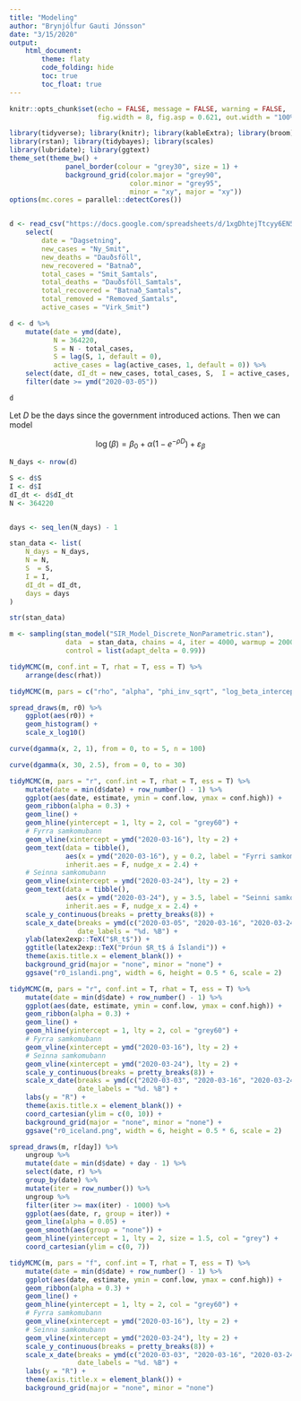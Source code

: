 ```yaml
---
title: "Modeling"
author: "Brynjólfur Gauti Jónsson"
date: "3/15/2020"
output: 
    html_document:
        theme: flaty
        code_folding: hide
        toc: true
        toc_float: true
---
```


```r
knitr::opts_chunk$set(echo = FALSE, message = FALSE, warning = FALSE, 
                      fig.width = 8, fig.asp = 0.621, out.width = "100%")
```

```r
library(tidyverse); library(knitr); library(kableExtra); library(broom); library(cowplot); 
library(rstan); library(tidybayes); library(scales)
library(lubridate); library(ggtext)
theme_set(theme_bw() + 
              panel_border(colour = "grey30", size = 1) + 
              background_grid(color.major = "grey90", 
                              color.minor = "grey95", 
                              minor = "xy", major = "xy"))
options(mc.cores = parallel::detectCores())


d <- read_csv("https://docs.google.com/spreadsheets/d/1xgDhtejTtcyy6EN5dbDp5W3TeJhKFRRgm6Xk0s0YFeA/export?format=csv&id=1xgDhtejTtcyy6EN5dbDp5W3TeJhKFRRgm6Xk0s0YFeA&gid=1788393542") %>% 
    select(
        date = "Dagsetning",
        new_cases = "Ny_Smit",
        new_deaths = "Dauðsföll",
        new_recovered = "Batnað", 
        total_cases = "Smit_Samtals",
        total_deaths = "Dauðsföll_Samtals",
        total_recovered = "Batnað_Samtals",
        total_removed = "Removed_Samtals",
        active_cases = "Virk_Smit")

d <- d %>% 
    mutate(date = ymd(date),
           N = 364220,
           S = N - total_cases,
           S = lag(S, 1, default = 0),
           active_cases = lag(active_cases, 1, default = 0)) %>% 
    select(date, dI_dt = new_cases, total_cases, S,  I = active_cases, R = total_removed, N) %>% 
    filter(date >= ymd("2020-03-05"))

d
```

Let $D$ be the days since the government introduced actions. Then we can model

$$
\log(\beta) = \beta_0 + \alpha (1 - e^{-\rho D}) + \varepsilon_\beta
$$

```r
N_days <- nrow(d)

S <- d$S
I <- d$I
dI_dt <- d$dI_dt
N <- 364220


days <- seq_len(N_days) - 1

stan_data <- list(
    N_days = N_days,
    N = N,
    S  = S,
    I = I,
    dI_dt = dI_dt,
    days = days
)

str(stan_data)
```


```r
m <- sampling(stan_model("SIR_Model_Discrete_NonParametric.stan"), 
              data  = stan_data, chains = 4, iter = 4000, warmup = 2000,
              control = list(adapt_delta = 0.99))
```

```r
tidyMCMC(m, conf.int = T, rhat = T, ess = T) %>% 
    arrange(desc(rhat))
```


```r
tidyMCMC(m, pars = c("rho", "alpha", "phi_inv_sqrt", "log_beta_intercept", "r0"), conf.int = T, rhat = T, ess = T)
```

```r
spread_draws(m, r0) %>% 
    ggplot(aes(r0)) +
    geom_histogram() + 
    scale_x_log10()
```


```r
curve(dgamma(x, 2, 1), from = 0, to = 5, n = 100)
```

```r
curve(dgamma(x, 30, 2.5), from = 0, to = 30)
```


```r
tidyMCMC(m, pars = "r", conf.int = T, rhat = T, ess = T) %>% 
    mutate(date = min(d$date) + row_number() - 1) %>% 
    ggplot(aes(date, estimate, ymin = conf.low, ymax = conf.high)) +
    geom_ribbon(alpha = 0.3) +
    geom_line() +
    geom_hline(yintercept = 1, lty = 2, col = "grey60") +
    # Fyrra samkomubann
    geom_vline(xintercept = ymd("2020-03-16"), lty = 2) +
    geom_text(data = tibble(), 
              aes(x = ymd("2020-03-16"), y = 0.2, label = "Fyrri samkomubann"), 
              inherit.aes = F, nudge_x = 2.4) +
    # Seinna samkomubann
    geom_vline(xintercept = ymd("2020-03-24"), lty = 2) +
    geom_text(data = tibble(), 
              aes(x = ymd("2020-03-24"), y = 3.5, label = "Seinni samkomubann"), 
              inherit.aes = F, nudge_x = 2.4) +
    scale_y_continuous(breaks = pretty_breaks(8)) +
    scale_x_date(breaks = ymd(c("2020-03-05", "2020-03-16", "2020-03-24", "2020-04-01")),
                 date_labels = "%d. %B") +
    ylab(latex2exp::TeX("$R_t$")) + 
    ggtitle(latex2exp::TeX("Þróun $R_t$ á Íslandi")) +
    theme(axis.title.x = element_blank()) +
    background_grid(major = "none", minor = "none") +
    ggsave("r0_islandi.png", width = 6, height = 0.5 * 6, scale = 2)
```


```r
tidyMCMC(m, pars = "r", conf.int = T, rhat = T, ess = T) %>% 
    mutate(date = min(d$date) + row_number() - 1) %>% 
    ggplot(aes(date, estimate, ymin = conf.low, ymax = conf.high)) +
    geom_ribbon(alpha = 0.3) +
    geom_line() +
    geom_hline(yintercept = 1, lty = 2, col = "grey60") +
    # Fyrra samkomubann
    geom_vline(xintercept = ymd("2020-03-16"), lty = 2) +
    # Seinna samkomubann
    geom_vline(xintercept = ymd("2020-03-24"), lty = 2) +
    scale_y_continuous(breaks = pretty_breaks(8)) +
    scale_x_date(breaks = ymd(c("2020-03-03", "2020-03-16", "2020-03-24", "2020-04-01", "2020-04-08")),
                 date_labels = "%d. %B") +
    labs(y = "R") +
    theme(axis.title.x = element_blank()) +
    coord_cartesian(ylim = c(0, 10)) +
    background_grid(major = "none", minor = "none") +
    ggsave("r0_iceland.png", width = 6, height = 0.5 * 6, scale = 2)
```

```r
spread_draws(m, r[day]) %>% 
    ungroup %>% 
    mutate(date = min(d$date) + day - 1) %>% 
    select(date, r) %>% 
    group_by(date) %>% 
    mutate(iter = row_number()) %>% 
    ungroup %>% 
    filter(iter >= max(iter) - 1000) %>% 
    ggplot(aes(date, r, group = iter)) +
    geom_line(alpha = 0.05) +
    geom_smooth(aes(group = "none")) +
    geom_hline(yintercept = 1, lty = 2, size = 1.5, col = "grey") +
    coord_cartesian(ylim = c(0, 7))
```


```r
tidyMCMC(m, pars = "f", conf.int = T, rhat = T, ess = T) %>% 
    mutate(date = min(d$date) + row_number() - 1) %>% 
    ggplot(aes(date, estimate, ymin = conf.low, ymax = conf.high)) +
    geom_ribbon(alpha = 0.3) +
    geom_line() +
    geom_hline(yintercept = 1, lty = 2, col = "grey60") +
    # Fyrra samkomubann
    geom_vline(xintercept = ymd("2020-03-16"), lty = 2) +
    # Seinna samkomubann
    geom_vline(xintercept = ymd("2020-03-24"), lty = 2) +
    scale_y_continuous(breaks = pretty_breaks(8)) +
    scale_x_date(breaks = ymd(c("2020-03-03", "2020-03-16", "2020-03-24", "2020-04-01", "2020-04-08")),
                 date_labels = "%d. %B") +
    labs(y = "R") + 
    theme(axis.title.x = element_blank()) +
    background_grid(major = "none", minor = "none")
```